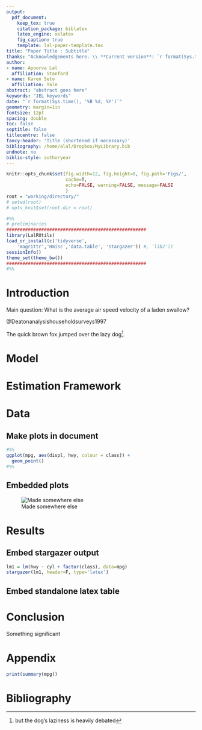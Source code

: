 ```yaml
---
output:
  pdf_document:
    keep_tex: true
    citation_package: biblatex
    latex_engine: xelatex
    fig_caption: true
    template: lal-paper-template.tex
title: "Paper Title : Subtitle"
thanks: "Acknowledgements here. \\ **Current version**: `r format(Sys.time(), '%B %d, %Y')`; **Corresponding author**: apoorval@stanford.edu."
author:
- name: Apoorva Lal
  affiliation: Stanford
- name: Karen Seto
  affiliation: Yale
abstract: "abstract goes here"
keywords: "JEL keywords"
date: "`r format(Sys.time(), '%B %d, %Y')`"
geometry: margin=1in
fontsize: 12pt
spacing: double
toc: false
septitle: false
titlecentre: false
fancy-header: 'Title (shortened if necessary)'
bibliography: /home/alal/Dropbox/MyLibrary.bib
endnote: no
biblio-style: authoryear
---
```


```r
knitr::opts_chunk$set(fig.width=12, fig.height=8, fig.path='Figs/',
                      cache=T,
                      echo=FALSE, warning=FALSE, message=FALSE
                      )
root = "working/directory/"
# setwd(root)
# opts_knit$set(root.dir = root)
```

<!-- /*
██████  ██████  ███████ ██████
██   ██ ██   ██ ██      ██   ██
██████  ██████  █████   ██████
██      ██   ██ ██      ██
██      ██   ██ ███████ ██
*/
 -->

```r
#%%
# preliminaries
####################################################
library(LalRUtils)
load_or_install(c('tidyverse',
    'magrittr','Hmisc','data.table', 'stargazer')) #, 'lib2'))
sessionInfo()
theme_set(theme_bw())
####################################################
#%%
```

<!-- /*
██ ███    ██ ████████ ██████   ██████
██ ████   ██    ██    ██   ██ ██    ██
██ ██ ██  ██    ██    ██████  ██    ██
██ ██  ██ ██    ██    ██   ██ ██    ██
██ ██   ████    ██    ██   ██  ██████
*/
 -->

# Introduction

Main question: What is the average air speed velocity of a laden swallow?

@Deatonanalysishouseholdsurveys1997

The quick brown fox jumped over the lazy dog^[but the dog's laziness
is heavily debated].


<!-- /*
███    ███  ██████  ██████  ███████ ██
████  ████ ██    ██ ██   ██ ██      ██
██ ████ ██ ██    ██ ██   ██ █████   ██
██  ██  ██ ██    ██ ██   ██ ██      ██
██      ██  ██████  ██████  ███████ ███████
*/
 -->

# Model

\begin{align*}
\maximise_{c_t,k_{t+1}} &  \sum_{t=1}^{\infty} \beta^t u(c_t)  \\
  s.t. & \enspace c_{t} + k_{t+1} \leq f(k_t) + (1-\delta)k_t
\end{align*}

# Estimation Framework


\begin{align*}
\text{outcome}_{ict} = \alpha_i & + \sum_{k=0}^2 \beta_{t-k}^p
PPI_{ict-k} + \gamma_{ct} + \epsilon_{ict} \\
\text{outcome}_{ict} = \alpha_i & + \sum_{k=0}^2 \beta_{t-k}^p PPI_{ict-k} +
\sum_{k=0}^2 + \beta_{t-k}^m CPI_{ict-k} + \\ & \gamma_{c}\times
trend_t + \epsilon_{ict}
\end{align*}

<!-- /*
██████   █████  ████████  █████
██   ██ ██   ██    ██    ██   ██
██   ██ ███████    ██    ███████
██   ██ ██   ██    ██    ██   ██
██████  ██   ██    ██    ██   ██
*/
 -->

# Data


## Make plots in document
```r
#%%
ggplot(mpg, aes(displ, hwy, colour = class)) +
  geom_point()
#%%
```


\newpage

## Embedded plots
![Made somewhere else](Figs/luminosity_grid.png)

\newpage

<!-- /*
██████  ███████ ███████ ██    ██ ██   ████████ ███████
██   ██ ██      ██      ██    ██ ██      ██    ██
██████  █████   ███████ ██    ██ ██      ██    ███████
██   ██ ██           ██ ██    ██ ██      ██         ██
██   ██ ███████ ███████  ██████  ███████ ██    ███████
*/
 -->

# Results

## Embed stargazer output

```r
lm1 = lm(hwy ~ cyl + factor(class), data=mpg)
stargazer(lm1, header=F, type='latex')
```

## Embed standalone latex table

\vspace{5mm}
\input{Tables/table4d.tex}
\vspace{5mm}

# Conclusion

Something significant

<!-- /*
 █████  ██████  ██████  ███████ ███    ██ ██████  ██ ██   ██
██   ██ ██   ██ ██   ██ ██      ████   ██ ██   ██ ██  ██ ██
███████ ██████  ██████  █████   ██ ██  ██ ██   ██ ██   ███
██   ██ ██      ██      ██      ██  ██ ██ ██   ██ ██  ██ ██
██   ██ ██      ██      ███████ ██   ████ ██████  ██ ██   ██
*/
 -->

# Appendix

```r
print(summary(mpg))
```

# Bibliography
